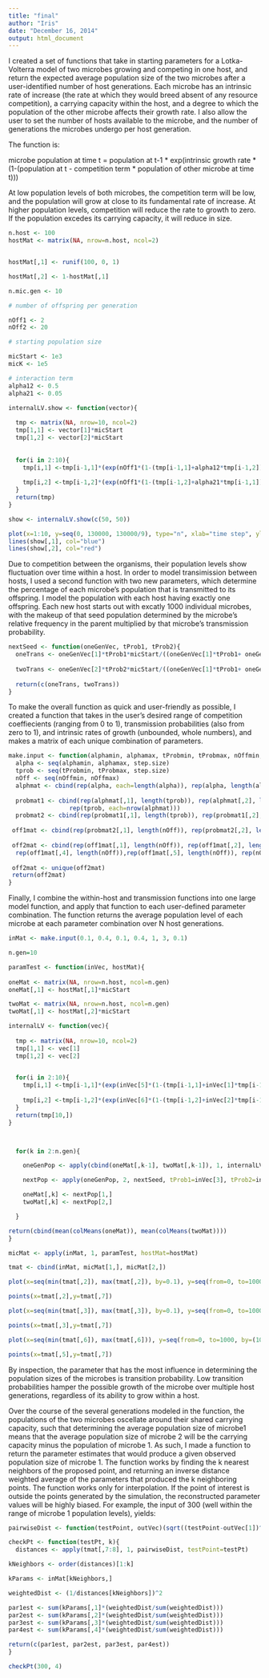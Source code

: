 ```yaml
---
title: "final"
author: "Iris"
date: "December 16, 2014"
output: html_document
---
```


I created a set of functions that take in starting parameters for a Lotka-Volterra model of two microbes growing and competing in one host, and return the expected average population size of the two microbes after a user-identified number of host generations. Each microbe has an intrinsic rate of increase (the rate at which they would breed absent of any resource competition), a carrying capacity within the host, and a degree to which the population of the other microbe affects their growth rate. I also allow the user to set the number of hosts available to the microbe, and the number of generations the microbes undergo per host generation. 

The function is:

microbe population at time t = population at t-1 * exp(intrinsic growth rate * (1-(population at t - competition term * population of other microbe at time t)))

At low population levels of both microbes, the competition term will be low, and the population will grow at close to its fundamental rate of increase. At higher population levels, competition will reduce the rate to growth to zero. If the population excedes its carrying capacity, it will reduce in size. 

```r
n.host <- 100
hostMat <- matrix(NA, nrow=n.host, ncol=2)


hostMat[,1] <- runif(100, 0, 1)

hostMat[,2] <- 1-hostMat[,1]

n.mic.gen <- 10

# number of offspring per generation

nOff1 <- 2
nOff2 <- 20

# starting population size

micStart <- 1e3
micK <- 1e5

# interaction term
alpha12 <- 0.5
alpha21 <- 0.05

internalLV.show <- function(vector){
  
  tmp <- matrix(NA, nrow=10, ncol=2)
  tmp[1,1] <- vector[1]*micStart
  tmp[1,2] <- vector[2]*micStart
  
  
  for(i in 2:10){
    tmp[i,1] <-tmp[i-1,1]*(exp(nOff1*(1-(tmp[i-1,1]+alpha12*tmp[i-1,2])/micK)))
    
    tmp[i,2] <-tmp[i-1,2]*(exp(nOff1*(1-(tmp[i-1,2]+alpha21*tmp[i-1,1])/micK)))
  }
  return(tmp)
}

show <- internalLV.show(c(50, 50))

plot(x=1:10, y=seq(0, 130000, 130000/9), type="n", xlab="time step", ylab="population")
lines(show[,1], col="blue")
lines(show[,2], col="red")

```


Due to competition between the organisms, their population levels show fluctuation over time within a host. In order to model transimission between hosts, I used a second function with two new parameters, which determine the percentage of each microbe's population that is transmitted to its offspring. I model the population with each host having exactly one offspring. Each new host starts out with excatly 1000 individual microbes, with the makeup of that seed population determined by the microbe's relative frequency in the parent multiplied by that microbe's transmission probability.

```r

nextSeed <- function(oneGenVec, tProb1, tProb2){
  oneTrans <- oneGenVec[1]*tProb1*micStart/((oneGenVec[1]*tProb1+ oneGenVec[2]*tProb2)+1)
  
  twoTrans <- oneGenVec[2]*tProb2*micStart/((oneGenVec[1]*tProb1+ oneGenVec[2]*tProb2)+1)
  
  return(c(oneTrans, twoTrans))
}

```


To make the overall function as quick and user-friendly as possible, I created a function that takes in the user's desired range of competition coeffiecients (ranging from 0 to 1), transmission probabilities (also from zero to 1), and intrinsic rates of growth (unbounded, whole numbers), and makes a matrix of each unique combination of parameters. 

```r
make.input <- function(alphamin, alphamax, tProbmin, tProbmax, nOffmin, nOffmax, step.size){
  alpha <- seq(alphamin, alphamax, step.size)
  tprob <- seq(tProbmin, tProbmax, step.size)
  nOff <- seq(nOffmin, nOffmax)
  alphmat <- cbind(rep(alpha, each=length(alpha)), rep(alpha, length(alpha)))
  
  probmat1 <- cbind(rep(alphmat[,1], length(tprob)), rep(alphmat[,2], length(tprob)), 
                 rep(tprob, each=nrow(alphmat)))
  probmat2 <- cbind(rep(probmat1[,1], length(tprob)), rep(probmat1[,2], length(tprob)), rep(probmat1[,3], length(tprob)),rep(tprob, each=nrow(probmat1)))
  
 off1mat <- cbind(rep(probmat2[,1], length(nOff)), rep(probmat2[,2], length(nOff)), rep(probmat2[,3], length(nOff)),rep(probmat2[,4], length(nOff)),rep(nOff, each=nrow(probmat2)))
 
 off2mat <- cbind(rep(off1mat[,1], length(nOff)), rep(off1mat[,2], length(nOff)), rep(off1mat[,3], length(nOff)),
  rep(off1mat[,4], length(nOff)),rep(off1mat[,5], length(nOff)), rep(nOff, nrow(off1mat)))
 
 off2mat <- unique(off2mat)
 return(off2mat)
}
```


Finally, I combine the within-host and transmission functions into one large model function, and apply that function to each user-defined parameter combination. The function returns the average population level of each microbe at each parameter combination over N host generations.

```r

inMat <- make.input(0.1, 0.4, 0.1, 0.4, 1, 3, 0.1)

n.gen=10

paramTest <- function(inVec, hostMat){
    
oneMat <- matrix(NA, nrow=n.host, ncol=n.gen)
oneMat[,1] <- hostMat[,1]*micStart

twoMat <- matrix(NA, nrow=n.host, ncol=n.gen)
twoMat[,1] <- hostMat[,2]*micStart

internalLV <- function(vec){
  
  tmp <- matrix(NA, nrow=10, ncol=2)
  tmp[1,1] <- vec[1]
  tmp[1,2] <- vec[2]
  

  for(i in 2:10){
    tmp[i,1] <-tmp[i-1,1]*(exp(inVec[5]*(1-(tmp[i-1,1]+inVec[1]*tmp[i-1,2])/micK)))
    
    tmp[i,2] <-tmp[i-1,2]*(exp(inVec[6]*(1-(tmp[i-1,2]+inVec[2]*tmp[i-1,1])/micK)))
  }
  return(tmp[10,])
}



  for(k in 2:n.gen){

    oneGenPop <- apply(cbind(oneMat[,k-1], twoMat[,k-1]), 1, internalLV)

    nextPop <- apply(oneGenPop, 2, nextSeed, tProb1=inVec[3], tProb2=inVec[4])

    oneMat[,k] <- nextPop[1,]
    twoMat[,k] <- nextPop[2,]

  }

return(cbind(mean(colMeans(oneMat)), mean(colMeans(twoMat))))
}

micMat <- apply(inMat, 1, paramTest, hostMat=hostMat)

tmat <- cbind(inMat, micMat[1,], micMat[2,])

plot(x=seq(min(tmat[,2]), max(tmat[,2]), by=0.1), y=seq(from=0, to=1000, by=(1000/(length(seq(min(tmat[,2]), max(tmat[,2]), by=0.1))-1))), type="n", xlab="competition coefficient", ylab="microbe 1 population")

points(x=tmat[,2],y=tmat[,7])

plot(x=seq(min(tmat[,3]), max(tmat[,3]), by=0.1), y=seq(from=0, to=1000, by=(1000/(length(seq(min(tmat[,3]), max(tmat[,3]), by=0.1))-1))), type="n", xlab="transition probability", ylab="microbe 1 population")

points(x=tmat[,3],y=tmat[,7])

plot(x=seq(min(tmat[,6]), max(tmat[,6])), y=seq(from=0, to=1000, by=(1000/(length(seq(min(tmat[,6]), max(tmat[,6])))-1))), type="n", xlab="intrinsic rate of increase", ylab="microbe 1 population")

points(x=tmat[,5],y=tmat[,7])

```

By inspection, the parameter that has the most influence in determining the population sizes of the microbes is transition probability. Low transition probabilities hamper the possible growth of the microbe over multiple host generations, regardless of its ability to grow within a host. 

Over the course of the several generations modeled in the function, the populations of the two microbes oscellate around their shared carrying capacity, such that determining the average population size of microbe1 means that the average population size of microbe 2 will be the carrying capacity minus the population of microbe 1. As such, I made a function to return the parameter estimates that would produce a given observed population size of microbe 1. The function works by finding the k nearest neighbors of the proposed point, and returning an inverse distance weighted average of the parameters that produced the k neighboring points. The function works only for interpolation. If the point of interest is outside the points generated by the simulation, the reconstructed parameter values will be highly biased. For example, the input of 300 (well within the range of microbe 1 population levels), yields:

```r
pairwiseDist <- function(testPoint, outVec)(sqrt((testPoint-outVec[1])^2+((micK-testPoint)-outVec[2])^2))

checkPt <- function(testPt, k){
  distances <- apply(tmat[,7:8], 1, pairwiseDist, testPoint=testPt)

kNeighbors <- order(distances)[1:k]

kParams <- inMat[kNeighbors,]

weightedDist <- (1/distances[kNeighbors])^2

par1est <- sum(kParams[,1]*(weightedDist/sum(weightedDist)))
par2est <- sum(kParams[,2]*(weightedDist/sum(weightedDist)))
par3est <- sum(kParams[,3]*(weightedDist/sum(weightedDist))) 
par4est <- sum(kParams[,4]*(weightedDist/sum(weightedDist)))

return(c(par1est, par2est, par3est, par4est))
}

checkPt(300, 4)

```






